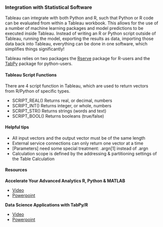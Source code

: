 ### Integration with Statistical Software {-}

Tableau can integrate with both Python and R, such that Python or R code can be evaluated from within a Tableau workbook. This allows for the use of a number of machine learning packages and model predictions to be executed inside Tableau. Instead of writing an R or Python script outside of Tableau, running the model, exporting the results as data, importing those data back into Tableau, everything can be done in one software, which simplifies things significantly!

Tableau relies on two packages the [Rserve](https://cran.r-project.org/web/packages/Rserve/Rserve.pdf) package for R-users and the [TabPy](https://github.com/tableau/TabPy) package for python-users. 

#### Tableau Script Functions {-}

There are 4 script function in Tableau, which are used to return vectors from R/Python of specific types.

* SCRIPT_REAL() Returns real, or decimal, numbers
* SCRIPT_INT() Returns integer, or whole, numbers
* SCRIPT_STR() Returns strings (words and text)
* SCRIPT_BOOL() Returns booleans (true/false)

#### Helpful tips {-}

* All input vectors and the output vector must be of the same length
* External service connections can only return one vector at a time
* [Parameters] need some special treatment: .argn[1] instead of .argn
* Calculation scope is defined by the addressing & partitioning settings of the Table Calculation

#### Resources {-}

**Accelerate Your Advanced Analytics R, Python & MATLAB**

* [Video](https://www.youtube.com/watch?v=i3zU7ufn1-8&feature=youtu.be)
* [Powerpoint](https://tc18.tableau.com/sites/default/files/session/assets/18BI-002-R1_Accelerate%20Your%20Advanced%20Analytics%20R%2C%20Python%20%26%20MATLAB%20%28.pdf)

**Data Science Applications with TabPy/R**

* [Video](https://www.youtube.com/watch?v=nRtOMTnBz_Y&feature=youtu.be)
* [Powerpoint](https://tc18.tableau.com/sites/default/files/session/assets/18BI-009_Building_Data_Science_Applications_in_Tableau.pdf)
